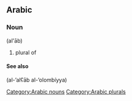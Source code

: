 ==Arabic==

===Noun===
{{Arab|[[العاب]]}} (al'āb)

# plural of {{ARchar|[[لعب]]}}

====See also====
{{Arab|[[الألعاب الأولمبية]]}} (al-’alʕāb al-’olombíyya)

[[Category:Arabic nouns]]
[[Category:Arabic plurals]]